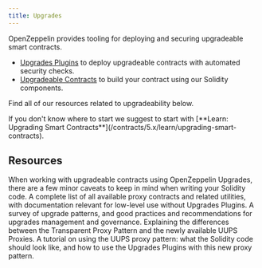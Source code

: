 ```yaml
---
title: Upgrades
---
```


OpenZeppelin provides tooling for deploying and securing upgradeable smart contracts.

* [Upgrades Plugins](/upgrades-plugins) to deploy upgradeable contracts with automated security checks.
* [Upgradeable Contracts](/contracts/5.x/upgradeable) to build your contract using our Solidity components.

Find all of our resources related to upgradeability below.

<Callout>
If you don't know where to start we suggest to start with [**Learn: Upgrading Smart Contracts**](/contracts/5.x/learn/upgrading-smart-contracts).
</Callout>

## Resources

<Cards>
  <Card
    href="/upgrades-plugins/writing-upgradeable"
    title="Writing Upgradeable Contracts"
  >
    When working with upgradeable contracts using OpenZeppelin Upgrades, there are a few minor caveats to keep in mind when writing your Solidity code.
  </Card>
  <Card
    href="/contracts/5.x/api/proxy"
    title="Proxy Contracts"
  >
    A complete list of all available proxy contracts and related utilities, with documentation relevant for low-level use without Upgrades Plugins.
  </Card>
  <Card
    href="https://blog.openzeppelin.com/the-state-of-smart-contract-upgrades"
    title="The State of Smart Contract Upgrades"
  >
    A survey of upgrade patterns, and good practices and recommendations for upgrades management and governance.
  </Card>
  <Card
    href="/contracts/5.x/api/proxy#transparent-vs-uups-proxies"
    title="Transparent vs UUPS Proxies"
  >
    Explaining the differences between the Transparent Proxy Pattern and the newly available UUPS Proxies.
  </Card>
  <Card
    href="https://forum.openzeppelin.com/t/uups-proxies-tutorial-solidity-javascript/7786"
    title="UUPS Proxies"
  >
    A tutorial on using the UUPS proxy pattern: what the Solidity code should look like, and how to use the Upgrades Plugins with this new proxy pattern.
  </Card>
</Cards>
